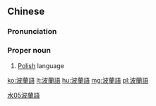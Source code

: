 {{also|波兰语}}
==Chinese==
{{zh-forms|s=波兰语|type=21}}

===Pronunciation===
{{zh-pron
|m=Bōlán yǔ
|c=bo1 laan4 jyu5
|cat=pn
}}

===Proper noun===
{{zh-proper noun}}

# [[Polish]] language

[[Category:zh:Languages|水05波蘭語]]

[[ko:波蘭語]]
[[lt:波蘭語]]
[[hu:波蘭語]]
[[mg:波蘭語]]
[[pl:波蘭語]]